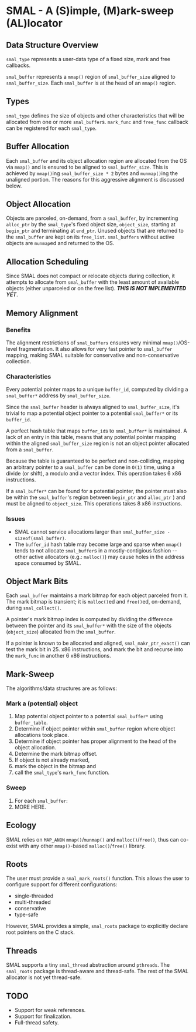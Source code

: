 
= SMAL - A (S)imple, (M)ark-sweep (AL)locator =

== Data Structure Overview ==

<code>smal_type</code> represents a user-data type of a fixed size, mark and free callbacks.

<code>smal_buffer</code> represents a <code>mmap()</code> region of <code>smal_buffer_size</code> aligned to <code>smal_buffer_size</code>.
Each <code>smal_buffer</code> is at the head of an <code>mmap()</code> region.

== Types ==

<code>smal_type</code> defines the size of objects and other characteristics that will be allocated from one or more <code>smal_buffer</code>s.
<code>mark_func</code> and <code>free_func</code> callback can be registered for each <code>smal_type</code>.

== Buffer Allocation ==

Each <code>smal_buffer</code> and its object allocation region are allocated from the OS via <code>mmap()</code> and is ensured to be aligned to <code>smal_buffer_size</code>.
This is achieved by <code>mmap()</code>ing <code>smal_buffer_size * 2</code> bytes and <code>munmap()</code>ing the unaligned portion.  The reasons for this aggressive alignment is discussed below.

== Object Allocation ==

Objects are parceled, on-demand, from a <code>smal_buffer</code>, by incrementing <code>alloc_ptr</code> by the <code>smal_type</code>'s fixed object size, <code>object_size</code>, starting at <code>begin_ptr</code> and terminating at <code>end_ptr</code>.
Unused objects that are returned to the <code>smal_buffer</code> are kept on its <code>free_list</code>.
<code>smal_buffers</code> without active objects are <code>munmap</code>ed and returned to the OS.

== Allocation Scheduling ==

Since SMAL does not compact or relocate objects during collection, it attempts to allocate from <code>smal_buffer</code> with the least amount of available objects (either unparceled or on the free list).  '''''THIS IS NOT IMPLEMENTED YET'''''.

== Memory Alignment ==

=== Benefits ===

The alignment restrictions of <code>smal_buffers</code> ensures very minimal <code>mmap()</code>/OS-level fragmentation.
It also allows for very fast pointer to <code>smal_buffer</code> mapping, making SMAL
suitable for conservative and non-conservative collection.

=== Characteristics ===

Every potential pointer maps to a unique <code>buffer_id</code>, computed
by dividing a <code>smal_buffer*</code> address by <code>smal_buffer_size</code>.

Since the <code>smal_buffer</code> header is always aligned to <code>smal_buffer_size</code>, 
it's trivial to map a potential object pointer to a potential <code>smal_buffer*</code> or its <code>buffer_id</code>.

A perfect hash table that maps <code>buffer_id</code>s to <code>smal_buffer*</code> is maintained.
A lack of an entry in this table, means that any potential
pointer mapping within the aligned <code>smal_buffer_size</code> region is not an object pointer allocated from a <code>smal_buffer</code>.

Because the table is guaranteed to be perfect and non-colliding, mapping an arbitrary pointer to a 
<code>smal_buffer</code> can be done in <code>O(1)</code> time, using a divide (or shift), a modulo and a vector index.
This operation takes 6 x86 instructions.

If a <code>smal_buffer*</code> can be found for a potential pointer, the pointer must also be within the <code>smal_buffer</code>'s region between
<code>begin_ptr</code> and <code>alloc_ptr</code> ) and must be aligned to <code>object_size</code>.
This operations takes 8 x86 instructions.

=== Issues ===

* SMAL cannot service allocations larger than <code>smal_buffer_size - sizeof(smal_buffer)</code>.
* The <code>buffer_id</code> hash table may become large and sparse when <code>mmap()</code> tends to not allocate <code>smal_buffer</code>s in a mostly-contigious fashion -- other active allocators (e.g.: <code>malloc()</code>) may cause holes in the address space consumed by SMAL.

== Object Mark Bits ==

Each <code>smal_buffer</code> maintains a mark bitmap for each object parceled from it.
The mark bitmap is transient; it is <code>malloc()</code>ed and <code>free()</code>ed, on-demand, during <code>smal_collect()</code>.

A pointer's mark bitmap index is computed by dividing the difference between the pointer and its <code>smal_buffer*</code> with
the size of the objects (<code>object_size</code>) allocated from the <code>smal_buffer</code>.

If a pointer is known to be allocated and aligned, <code>smal_makr_ptr_exact()</code> can test the mark bit in 25. x86 instructions,
and mark the bit and recurse into the <code>mark_func</code> in another 6 x86 instructions.

== Mark-Sweep ==

The algorithms/data structures are as follows:

=== Mark a (potential) object ===

# Map potential object pointer to a potential <code>smal_buffer*</code> using <code>buffer_table</code>.
# Determine if object pointer within <code>smal_buffer</code> region where object allocations took place.
# Determine if object pointer has proper alignment to the head of the object allocation.
# Determine the mark bitmap offset.
# If object is not already marked, 
# mark the object in the bitmap and
# call the <code>smal_type</code>'s <code>mark_func</code> function.

=== Sweep ===

# For each <code>smal_buffer</code>:
# MORE HERE.

== Ecology ==

SMAL relies on <code>MAP_ANON</code> <code>mmap()</code>/<code>munmap()</code> and <code>malloc()</code>/<code>free()</code>, 
thus can co-exist with any other <code>mmap()</code>-based <code>malloc()</code>/<code>free()</code> library.

== Roots ==

The user must provide a <code>smal_mark_roots()</code> function.
This allows the user to configure support for different configurations:
* single-threaded
* multi-threaded
* conservative
* type-safe 
However, SMAL provides a simple, <code>smal_roots</code> package to explicitly declare root pointers on the C stack.

== Threads ==

SMAL supports a tiny <code>smal_thread</code> abstraction around <code>pthreads</code>.
The <code>smal_roots</code> package is thread-aware and thread-safe.  
The rest of the SMAL allocator is not yet thread-safe.

== TODO ==

* Support for weak references.
* Support for finalization.
* Full-thread safety.


